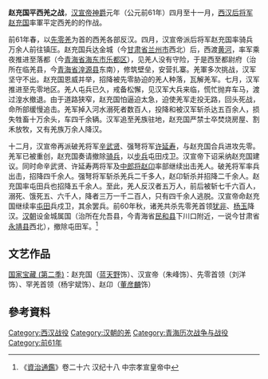 '''赵充国平西羌之战'''，[[汉宣帝|汉宣帝]][[神爵|神爵]]元年（公元前61年）四月至十一月，[[西汉|西汉]][[后将军|后将军]][[赵充国|赵充国]]率軍平定西羌的的作战。

前61年春，以[[先零羌|先零羌]]为首的西羌各部反汉。四月，汉宣帝派后将军赵充国率骑兵万余人前往镇压。赵充国兵达金城（今[[甘肃省|甘肃省]][[兰州市|兰州市]]西北）后，西渡[[黄河|黄河]]，率军乘夜推进至落都（今[[青海省|青海省]][[海东市|海东市]][[乐都区|乐都区]]），见羌人没有守险，于是西至都尉府（治所在临羌县，今[[青海省|青海省]][[湟源县|湟源县]]东南），修筑壁垒，安营扎寨。羌軍多次挑战，汉军坚守不出。赵充国恩威并举，招降被先零胁迫的羌人种落，瓦解羌军。七月，汉军推进至先零地区。羌人屯兵已久，戒备松懈，见汉军大兵来临，慌忙抛弃车马，渡过湟水撤退。由于道路狭窄，赵充国怕逼迫太急，迫使羌军走投无路，回头死战，命所部缓慢追击。羌军掉入河水溺死者数百人，投降和被汉军斩杀达五百余人，损失牲畜十万余头，车四千余辆。汉军追至羌族驻地，赵充国严禁士卒焚烧房屋、割禾放牧，又有羌族万余人降汉。

十二月，汉宣帝再派破羌将军[[辛武贤|辛武贤]]、强弩将军[[许延寿|许延寿]]，与赵充国合兵进攻先零。羌军已被重创，赵充国奏请撤除[[骑兵|骑兵]]，以[[步兵|步兵]]屯田戍卫。汉宣帝下诏采纳赵充国建议。同时命辛武贤、许延寿两将军及[[中郎将|中郎将]][[赵卬|赵卬]]率部继续出击羌人。破羌将军率兵出击，招降四千余人。强弩将军斩杀羌兵二千多人，赵卬斩杀并招降二千余人。赵充国率屯田兵也招降五千余人。至此，羌人反汉者五万人，前后被斩七千六百人，溺死、饿死五、六千人，降者三万一千二百人，只有四千余人逃脱。汉宣帝命赵充国继续率[[屯田|屯田]]兵戍卫，其余罢兵。前60年秋，诸羌共杀先零羌首领[[犹非|犹非]]、[[杨玉_(西汉)|杨玉]]降汉。[[汉朝|汉朝]]设金城属国（治所在允吾县，今青海省[[民和县|民和县]]下川口附近，一说今甘肃省[[永靖县|永靖县]]西北），撤除屯田军。<ref>《[[資治通鑑|資治通鑑]]》卷二十六 汉纪十八 中宗孝宣皇帝中</ref>

== 文艺作品 ==
[[国家宝藏_(第二季)|国家宝藏 (第二季)]]：赵充国（[[蓝天野|蓝天野]]饰）、汉宣帝（朱峰饰）、先零首领（刘洋饰）、罕羌首领（杨宇斌饰）、赵卬（[[董彦麟|董彦麟]]饰）
== 參考資料 ==
{{reflist}}
{{DEFAULTSORT:Z}}
[[Category:西汉战役|Category:西汉战役]]
[[Category:汉朝的羌|Category:汉朝的羌]]
[[Category:青海历次战争与战役|Category:青海历次战争与战役]]
[[Category:前61年|Category:前61年]]